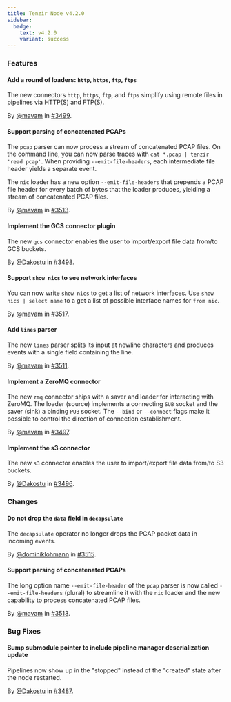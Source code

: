 ```yaml
---
title: Tenzir Node v4.2.0
sidebar:
  badge:
    text: v4.2.0
    variant: success
---
```


### Features

#### Add a round of loaders: `http`, `https`, `ftp`, `ftps`

The new connectors `http`, `https`, `ftp`, and `ftps` simplify using remote
files in pipelines via HTTP(S) and FTP(S).

By [@mavam](https://github.com/mavam) in [#3499](https://github.com/tenzir/tenzir/pull/3499).

#### Support parsing of concatenated PCAPs

The `pcap` parser can now process a stream of concatenated PCAP files. On the
command line, you can now parse traces with `cat *.pcap | tenzir 'read pcap'`.
When providing `--emit-file-headers`, each intermediate file header yields a
separate event.

The `nic` loader has a new option `--emit-file-headers` that prepends a PCAP
file header for every batch of bytes that the loader produces, yielding a
stream of concatenated PCAP files.

By [@mavam](https://github.com/mavam) in [#3513](https://github.com/tenzir/tenzir/pull/3513).

#### Implement the GCS connector plugin

The new `gcs` connector enables the user to import/export file data from/to GCS
buckets.

By [@Dakostu](https://github.com/Dakostu) in [#3498](https://github.com/tenzir/tenzir/pull/3498).

#### Support `show nics` to see network interfaces

You can now write `show nics` to get a list of network interfaces. Use `show
nics | select name` to a get a list of possible interface names for `from nic`.

By [@mavam](https://github.com/mavam) in [#3517](https://github.com/tenzir/tenzir/pull/3517).

#### Add `lines` parser

The new `lines` parser splits its input at newline characters and produces
events with a single field containing the line.

By [@mavam](https://github.com/mavam) in [#3511](https://github.com/tenzir/tenzir/pull/3511).

#### Implement a ZeroMQ connector

The new `zmq` connector ships with a saver and loader for interacting with
ZeroMQ. The loader (source) implements a connecting `SUB` socket and the saver
(sink) a binding `PUB` socket. The `--bind` or `--connect` flags make it
possible to control the direction of connection establishment.

By [@mavam](https://github.com/mavam) in [#3497](https://github.com/tenzir/tenzir/pull/3497).

#### Implement the s3 connector

The new `s3` connector enables the user to import/export file data from/to S3
buckets.

By [@Dakostu](https://github.com/Dakostu) in [#3496](https://github.com/tenzir/tenzir/pull/3496).

### Changes

#### Do not drop the `data` field in `decapsulate`

The `decapsulate` operator no longer drops the PCAP packet data in incoming
events.

By [@dominiklohmann](https://github.com/dominiklohmann) in [#3515](https://github.com/tenzir/tenzir/pull/3515).

#### Support parsing of concatenated PCAPs

The long option name `--emit-file-header` of the `pcap` parser is now called
`--emit-file-headers` (plural) to streamline it with the `nic` loader and the
new capability to process concatenated PCAP files.

By [@mavam](https://github.com/mavam) in [#3513](https://github.com/tenzir/tenzir/pull/3513).

### Bug Fixes

#### Bump submodule pointer to include pipeline manager deserialization update

Pipelines now show up in the "stopped" instead of the "created" state after the
node restarted.

By [@Dakostu](https://github.com/Dakostu) in [#3487](https://github.com/tenzir/tenzir/pull/3487).
